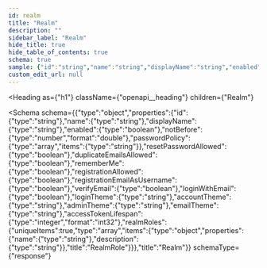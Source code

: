 ```yaml
---
id: realm
title: "Realm"
description: ""
sidebar_label: "Realm"
hide_title: true
hide_table_of_contents: true
schema: true
sample: {"id":"string","name":"string","displayName":"string","enabled":true,"notBefore":0,"passwordPolicy":["string"],"resetPasswordAllowed":true,"duplicateEmailsAllowed":true,"rememberMe":true,"registrationAllowed":true,"registrationEmailAsUsername":true,"verifyEmail":true,"loginWithEmail":true,"loginTheme":"string","accountTheme":"string","adminTheme":"string","emailTheme":"string","accessTokenLifespan":0,"realmRoles":[{"name":"string","description":"string"}]}
custom_edit_url: null
---
```



<Heading
  as={"h1"}
  className={"openapi__heading"}
  children={"Realm"}
>
</Heading>





<Schema
  schema={{"type":"object","properties":{"id":{"type":"string"},"name":{"type":"string"},"displayName":{"type":"string"},"enabled":{"type":"boolean"},"notBefore":{"type":"number","format":"double"},"passwordPolicy":{"type":"array","items":{"type":"string"}},"resetPasswordAllowed":{"type":"boolean"},"duplicateEmailsAllowed":{"type":"boolean"},"rememberMe":{"type":"boolean"},"registrationAllowed":{"type":"boolean"},"registrationEmailAsUsername":{"type":"boolean"},"verifyEmail":{"type":"boolean"},"loginWithEmail":{"type":"boolean"},"loginTheme":{"type":"string"},"accountTheme":{"type":"string"},"adminTheme":{"type":"string"},"emailTheme":{"type":"string"},"accessTokenLifespan":{"type":"integer","format":"int32"},"realmRoles":{"uniqueItems":true,"type":"array","items":{"type":"object","properties":{"name":{"type":"string"},"description":{"type":"string"}},"title":"RealmRole"}}},"title":"Realm"}}
  schemaType={"response"}
>
  
</Schema>
            